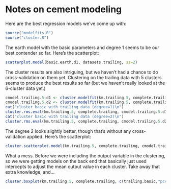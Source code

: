 Notes on cement modeling
========================================================

Here are the best regression models we've come up with:

```r
source("modelfits.R")
source("cluster.R")
```
The earth model with the basic parameters and degree 1 seems to be our best contender so far.  Here's the scatterplot:

```r
scatterplot.model(basic.earth.d1, datasets.trailing, sz=2)
```

The cluster results are also intriguing, but we haven't had a chance to do cross-validation on them yet.  Clustering on the trailing data with 5 clusters seems to produce the best results so far (but we haven't really looked at the 6-cluster data yet.)
```r
cmodel.trailing.5.d1 <- cluster.modelfit(km.trailing.5, complete.trailing, formula=f.basic.d1, fitfun=earth, degree=1)
cmodel.trailing.5.d2 <- cluster.modelfit(km.trailing.5, complete.trailing, formula=f.basic.d1, fitfun=earth, degree=2)
cat("cluster basic with trailing data (degree=1)\n")
cluster.rms.eval(km.trailing.5, complete.trailing, cmodel.trailing.5.d1, prn=FALSE)
cat("cluster basic with trailing data (degree=2)\n")
cluster.rms.eval(km.trailing.5, complete.trailing, cmodel.trailing.5.d2, prn=FALSE)
```

The degree 2 looks slightly better, though that's without any cross-validation applied.  Here's the scatterplot:
```r
cluster.scatterplot.model(km.trailing.5, complete.trailing, cmodel.trailing.5.d2, sz=2)
```

What a mess.  Before we were including the output variable in the clustering, so we were getting models on the back end that basically just used intercepts to adjust the mean output value in each cluster.  Take away that extra knowledge, and...  

```r
cluster.boxplot(km.trailing.5, complete.trailing, c(trailing.basic,"pcc.rate"))
```
